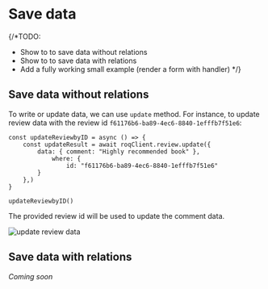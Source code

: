 # Save data

{/*TODO:
- Show to to save data without relations
- Show to to save data with relations
- Add a fully working small example (render a form with handler)
*/}

## Save data without relations

To write or update data, we can use `update` method. For instance, to update review data with the review id `f61176b6-ba89-4ec6-8840-1efffb7f51e6`:

```tsx
const updateReviewbyID = async () => {
    const updateResult = await roqClient.review.update({
	    data: { comment: "Highly recommended book" },
		    where: {
			    id: "f61176b6-ba89-4ec6-8840-1efffb7f51e6"
		}
	},)
}
   
updateReviewbyID()
```
The provided review id will be used to update the comment data.

![update review data](/screenshots/nextjs-write-data-baas.png)


## Save data with relations

_Coming soon_

